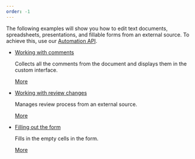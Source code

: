 ```yaml
---
order: -1
---
```

The following examples will show you how to edit text documents, spreadsheets, presentations, and fillable forms from an external source. To achieve this, use our [Automation API](/editors/connector).

* [](/editors/interactingoutside/comments)

  [Working with comments](/editors/interactingoutside/comments)

  Collects all the comments from the document and displays them in the custom interface.

  [More](/editors/interactingoutside/comments)

* [](/editors/interactingoutside/reviewwork)

  [Working with review changes](/editors/interactingoutside/reviewwork)

  Manages review process from an external source.

  [More](/editors/interactingoutside/reviewwork)

* [](/editors/interactingoutside/fillingform)

  [Filling out the form](/editors/interactingoutside/fillingform)

  Fills in the empty cells in the form.

  [More](/editors/interactingoutside/fillingform)
